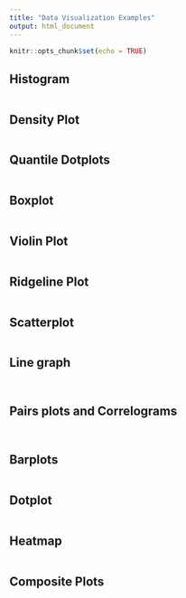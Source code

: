 ```yaml
---
title: "Data Visualization Examples"
output: html_document
---
```


```r
knitr::opts_chunk$set(echo = TRUE)
```

## Histogram

```r

```

## Density Plot

```r

```

## Quantile Dotplots

```r

```

## Boxplot

```r

```

## Violin Plot

```r

```

## Ridgeline Plot

```r

```

## Scatterplot

```r

```

## Line graph

```r

```

```r

```

## Pairs plots and Correlograms

```r

```

```r

```

## Barplots

```r

```

## Dotplot

```r

```

## Heatmap

```r

```

## Composite Plots

```r

```

```r

```
